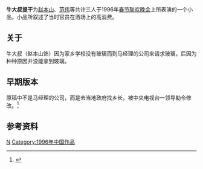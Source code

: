 '''牛大叔提干'''为[[赵本山|赵本山]]、[[范伟|范伟]]等共计三人于1996年[[春节联欢晚会|春节联欢晚会]]上所表演的一个小品，小品所叙述了当时官员在酒场上的高消费。
== 关于 ==
牛大叔（赵本山饰）因为家乡学校没有玻璃而到马经理的公司来请求玻璃，后因为种种原因并没能拿到玻璃。
== 早期版本 ==
原稿中不是马经理的公司，而是去当地政府找乡长，被中央电视台一领导勒令修改。<ref>{{Cite web |url=http://ent.ifeng.com/idolnews/special/zhaobenshantuichu2013/content-6/detail_2013_02/16/22161238_0.shtml |title=揭秘生存大师赵本山：讽刺权贵到乡长为止_娱乐频道_凤凰网 |accessdate=2013-02-16 |archive-date=2013-02-18 |archive-url=https://web.archive.org/web/20130218111346/http://ent.ifeng.com/idolnews/special/zhaobenshantuichu2013/content-6/detail_2013_02/16/22161238_0.shtml |dead-url=no }}</ref>

==参考资料==
{{Reflist}}

{{赵本山小品}}
{{春晚小品}}
{{曲藝小作品}}
[[Category:赵本山小品|N]]
[[Category:1996年中国作品|Category:1996年中国作品]]